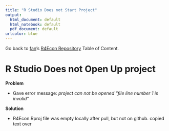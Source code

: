 ```yaml
---
title: "R Studio Does not Start Project"
output:
  html_document: default
  html_notebook: default
  pdf_document: default
urlcolor: blue
---
```


Go back to [fan](http://fanwangecon.github.io/CodeDynaAsset/)'s [R4Econ Repository](https://fanwangecon.github.io/R4Econ/) Table of Content.

# R Studio Does not Open Up project

**Problem**

- Gave error message: *project can not be opened "file line number 1 is invalid"*

**Solution**

- R4Econ.Rproj file was empty locally after pull, but not on github. copied text over
